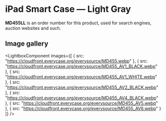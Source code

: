 
# iPad Smart Case — Light Gray

<Callout type='info' emoji='👉🏻'>**MD455LL** is an order number for this product, used for search engines, auction websites and such.</Callout>

## Image gallery

<LightboxComponent
    images={[
      {
        src: "https://cloudfront.everycase.org/everysource/MD455.webp"
      },
      {
        src: "https://cloudfront.everycase.org/everysource/MD455_AV1_BLACK.webp"
      },
      {
        src: "https://cloudfront.everycase.org/everysource/MD455_AV1_WHITE.webp"
      },
      {
        src: "https://cloudfront.everycase.org/everysource/MD455_AV2_BLACK.webp"
      },
      {
        src: "https://cloudfront.everycase.org/everysource/MD455_AV4_BLACK.webp"
      },
      {
        src: "https://cloudfront.everycase.org/everysource/MD455_AV5.webp"
      },
      {
        src: "https://cloudfront.everycase.org/everysource/MD455_AV6.webp"
      }
    ]}
  />
